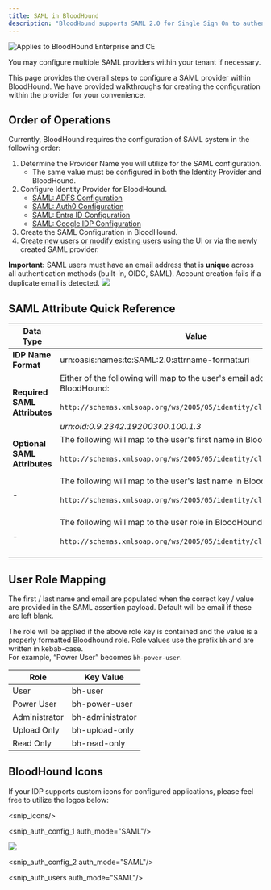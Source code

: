 ---
title: SAML in BloodHound
description: "BloodHound supports SAML 2.0 for Single Sign On to authenticate users to your tenant environment."
---

<img noZoom src="/assets/enterprise-AND-community-edition-pill-tag.svg" alt="Applies to BloodHound Enterprise and CE"/>

You may configure multiple SAML providers within your tenant if necessary.

This page provides the overall steps to configure a SAML provider within BloodHound. We have provided walkthroughs for creating the configuration within the provider for your convenience.

## Order of Operations

Currently, BloodHound requires the configuration of SAML system in the following order:

1.  Determine the Provider Name you will utilize for the SAML configuration.
    * The same value must be configured in both the Identity Provider and BloodHound.
2.  Configure Identity Provider for BloodHound.
    * [SAML: ADFS Configuration](/manage-bloodhound/auth/saml-adfs)
    * [SAML: Auth0 Configuration](/manage-bloodhound/auth/saml-auth0)
    * [SAML: Entra ID Configuration](/manage-bloodhound/auth/saml-entra-id)
    * [SAML: Google IDP Configuration](/manage-bloodhound/auth/saml-google)
3.  Create the SAML Configuration in BloodHound.
4.  [Create new users or modify existing users](/manage-bloodhound/auth/users-and-roles) using the UI or via the newly created SAML provider.

**Important:** SAML users must have an email address that is **unique** across all authentication methods (built-in, OIDC, SAML). Account creation fails if a duplicate email is detected.
    <Frame>
    <img src="/images/sso/create_user_fail_email.png"/>
    </Frame>

## SAML Attribute Quick Reference

| **Data Type  <br/>** | **Value** |
| --- | --- |
| **IDP Name Format** | urn:oasis:names:tc:SAML:2.0:attrname-format:uri |
| **Required SAML Attributes** | Either of the following will map to the user's email address in BloodHound:<br/><br/>`http://schemas.xmlsoap.org/ws/2005/05/identity/claims/emailaddress`<br/><br/>_urn:oid:0.9.2342.19200300.100.1.3_ |
| **Optional SAML Attributes** | The following will map to the user's first name in BloodHound:<br/><br/>`http://schemas.xmlsoap.org/ws/2005/05/identity/claims/name`<br/><br/>|
| - | The following will map to the user's last name in BloodHound:<br/><br/>`http://schemas.xmlsoap.org/ws/2005/05/identity/claims/surname`<br/><br/>|
| - | The following will map to the user role in BloodHound:<br/><br/>`http://schemas.xmlsoap.org/ws/2005/05/identity/claims/role`<br/><br/>|

## User Role Mapping
The first / last name and email are populated when the correct key / value are provided in the SAML assertion payload. Default will be email if these are left blank.

The role will be applied if the above role key is contained and the value is a properly formatted Bloodhound role.
Role values use the prefix `bh` and are written in kebab-case.  
For example, “Power User” becomes `bh-power-user`.

| **Role** | **Key Value** |
| --- | --- |
|User|bh-user| 
|Power User|bh-power-user|
|Administrator|bh-administrator|
|Upload Only|bh-upload-only|
|Read Only |bh-read-only|




## BloodHound Icons

If your IDP supports custom icons for configured applications, please feel free to utilize the logos below:

<snip_icons/>

<snip_auth_config_1 auth_mode="SAML"/>

<Frame>
  <img src="/images/sso/create_SAML_provider.png"/>
</Frame>

<snip_auth_config_2 auth_mode="SAML"/>


<snip_auth_users auth_mode="SAML"/>